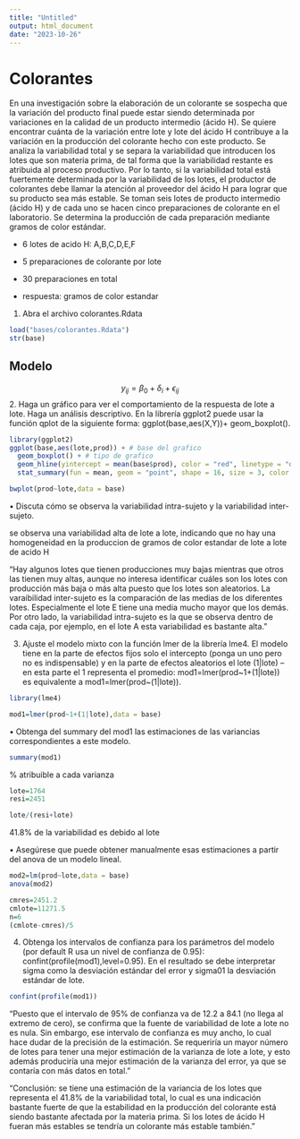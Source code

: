 ```yaml
---
title: "Untitled"
output: html_document
date: "2023-10-26"
---
```


# Colorantes
En una investigación sobre la elaboración de un colorante se sospecha que la variación del producto final
puede estar siendo determinada por variaciones en la calidad de un producto intermedio (ácido H). Se quiere
encontrar cuánta de la variación entre lote y lote del ácido H contribuye a la variación en la producción del
colorante hecho con este producto. Se analiza la variabilidad total y se separa la variabilidad que introducen
los lotes que son materia prima, de tal forma que la variabilidad restante es atribuida al proceso productivo.
Por lo tanto, si la variabilidad total está fuertemente determinada por la variabilidad de los lotes, el productor
de colorantes debe llamar la atención al proveedor del ácido H para lograr que su producto sea más estable.
Se toman seis lotes de producto intermedio (ácido H) y de cada uno se hacen cinco preparaciones de colorante
en el laboratorio. Se determina la producción de cada preparación mediante gramos de color estándar.

* 6 lotes de acido H: A,B,C,D,E,F
* 5 preparaciones de colorante por lote
* 30 preparaciones en total

* respuesta: gramos de color estandar

1. Abra el archivo colorantes.Rdata

```r
load("bases/colorantes.Rdata")
str(base)
```
## Modelo
$$y_{ij}=\beta_0+\delta_i+\epsilon_{ij}$$
2. Haga un gráfico para ver el comportamiento de la respuesta de lote a lote. Haga un análisis descriptivo.
En la librería ggplot2 puede usar la función qplot de la siguiente forma: ggplot(base,aes(X,Y))+ geom_boxplot().

```r
library(ggplot2)
ggplot(base,aes(lote,prod)) + # base del grafico 
  geom_boxplot() + # tipo de grafico 
  geom_hline(yintercept = mean(base$prod), color = "red", linetype = "dashed") + # agregar la media general
  stat_summary(fun = mean, geom = "point", shape = 16, size = 3, color = "red") # agregar medias condicionales
```
```r
bwplot(prod~lote,data = base)
```

• Discuta cómo se observa la variabilidad intra-sujeto y la variabilidad inter-sujeto.

se observa una variabilidad alta de lote a lote, indicando que no hay una homogeneidad en la produccion de gramos de color estandar de lote a lote de acido H

"Hay algunos lotes que tienen producciones muy bajas mientras que otros las tienen muy
altas, aunque no interesa identificar cuáles son los lotes con producción más baja o más alta
puesto que los lotes son aleatorios. La varaibilidad inter-sujeto es la comparación de las medias
de los diferentes lotes. Especialmente el lote E tiene una media mucho mayor que los demás.
Por otro lado, la variabilidad intra-sujeto es la que se observa dentro de cada caja, por ejemplo,
en el lote A esta variabilidad es bastante alta."

3. Ajuste el modelo mixto con la función lmer de la librería lme4. El modelo tiene en la parte de efectos
fijos solo el intercepto (ponga un uno pero no es indispensable) y en la parte de efectos aleatorios el lote
(1|lote) – en esta parte el 1 representa el promedio: mod1=lmer(prod~1+(1|lote)) es equivalente a
mod1=lmer(prod~(1|lote)).
```r
library(lme4)
```
```r
mod1=lmer(prod~1+(1|lote),data = base)
```

• Obtenga del summary del mod1 las estimaciones de las variancias correspondientes a este modelo.
```r
summary(mod1)
```
% atribuible a cada varianza
```r
lote=1764     
resi=2451

lote/(resi+lote)
```
41.8% de la variabilidad es debido al lote 

• Asegúrese que puede obtener manualmente esas estimaciones a partir del anova de un modelo lineal.
```r
mod2=lm(prod~lote,data = base)
anova(mod2)
```

```r
cmres=2451.2
cmlote=11271.5
n=6
(cmlote-cmres)/5
```


4. Obtenga los intervalos de confianza para los parámetros del modelo (por default R usa un nivel de
confianza de 0.95): confint(profile(mod1),level=0.95). En el resultado se debe interpretar sigma
como la desviación estándar del error y sigma01 la desviación estándar de lote.
```r
confint(profile(mod1))
```

"Puesto que el intervalo de 95% de confianza va de 12.2 a 84.1 (no llega al extremo de cero),
se confirma que la fuente de variabilidad de lote a lote no es nula. Sin embargo, ese intervalo
de confianza es muy ancho, lo cual hace dudar de la precisión de la estimación. Se requeriría
un mayor número de lotes para tener una mejor estimación de la varianza de lote a lote, y esto
además produciría una mejor estimación de la varianza del error, ya que se contaría con más
datos en total."

"Conclusión: se tiene una estimación de la variancia de los lotes que representa el 41.8%
de la variabilidad total, lo cual es una indicación bastante fuerte de que la estabilidad en la
producción del colorante está siendo bastante afectada por la materia prima. Si los lotes de
ácido H fueran más estables se tendría un colorante más estable también."
